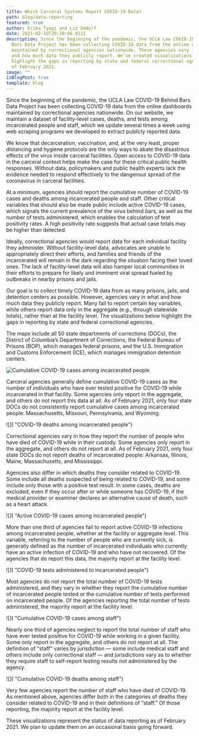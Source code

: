 ```yaml
---
title: Which Carceral Systems Report COVID-19 Data?
path: blog/data-reporting
featured: true
author: Erika Tyagi and Liz DeWolf
date: 2021-02-10T20:20:06.811Z
description: Since the beginning of the pandemic, the UCLA Law COVID-19 Behind
  Bars Data Project has been collecting COVID-19 data from the online dashboards
  maintained by correctional agencies nationwide. These agencies vary in what
  and how much data they publicly report. We’ve created visualizations to
  highlight the gaps in reporting by state and federal correctional agencies as
  of February 2021.
image: ""
isBlogPost: true
template: blog
---
```

Since the beginning of the pandemic, the UCLA Law COVID-19 Behind Bars Data Project has been collecting COVID-19 data from the online dashboards maintained by correctional agencies nationwide. On our website, we maintain a dataset of facility-level cases, deaths, and tests among incarcerated people and staff, which we update several times a week using web scraping programs we developed to extract publicly reported data.

We know that decarceration, vaccination, and, at the very least, proper distancing and hygiene protocols are the only ways to abate the disastrous effects of the virus inside carceral facilities. Open access to COVID-19 data in the carceral context helps make the case for these critical public health responses. Without data, policymakers and public health experts lack the evidence needed to respond effectively to the dangerous spread of the coronavirus in carceral facilities. 

At a minimum, agencies should report the cumulative number of COVID-19 cases and deaths among incarcerated people and staff. Other critical variables that should also be made public include active COVID-19 cases, which signals the current prevalence of the virus behind bars, as well as the number of tests administered, which enables the calculation of test positivity rates. A high positivity rate suggests that actual case totals may be higher than detected. 

Ideally, correctional agencies would report data for each individual facility they administer. Without facility-level data, advocates are unable to appropriately direct their efforts, and families and friends of the incarcerated will remain in the dark regarding the situation facing their loved ones. The lack of facility-level data will also hamper local communities in their efforts to prepare for likely and imminent viral spread fueled by outbreaks in nearby prisons and jails. 

Our goal is to collect timely COVID-19 data from as many prisons, jails, and detention centers as possible. However, agencies vary in what and how much data they publicly report. Many fail to report certain key variables, while others report data only in the aggregate (e.g., through statewide totals), rather than at the facility level. The visualizations below highlight the gaps in reporting by state and federal correctional agencies.

The maps include all 50 state departments of corrections (DOCs), the District of Columbia’s Department of Corrections, the Federal Bureau of Prisons (BOP), which manages federal prisons, and the U.S. Immigration and Customs Enforcement (ICE), which manages immigration detention centers. 

![](res-cumulative-cases-feb-9.png "Cumulative COVID-19 cases among incarcerated people")

Carceral agencies generally define cumulative COVID-19 cases as the number of individuals who have ever tested positive for COVID-19 while incarcerated in that facility. Some agencies only report in the aggregate, and others do not report this data at all. As of February 2021, only four state DOCs do not consistently report cumulative cases among incarcerated people: Massachusetts, Missouri, Pennsylvania, and Wyoming.

![]( "COVID-19 deaths among incarcerated people")

Correctional agencies vary in how they report the number of people who have died of COVID-19 while in their custody. Some agencies only report in the aggregate, and others do not report at all. 
As of February 2021, only four state DOCs do not report deaths of incarcerated people: Arkansas, Illinois, Maine, Massachusetts, and Mississippi. 

Agencies also differ in which deaths they consider related to COVID-19. Some include all deaths suspected of being related to COVID-19, and some include only those with a positive test result. In some cases, deaths are excluded, even if they occur after or while someone has COVID-19, if the medical provider or examiner declares an alternative cause of death, such as a heart attack. 

![]( "Active COVID-19 cases among incarcerated people")

More than one third of agencies fail to report active COVID-19 infections among incarcerated people, whether at the facility or aggregate level. This variable, referring to the number of people who are currently sick, is generally defined as the number of incarcerated individuals who currently have an active infection of COVID-19 and who have not recovered. Of the agencies that do report this data, the majority report at the facility level.

![]( "COVID-19 tests administered to incarcerated people")

Most agencies do not report the total number of COVID-19 tests administered, and they vary in whether they report the cumulative number of incarcerated people tested or the cumulative number of tests performed on incarcerated people. Of the agencies reporting the total number of tests administered, the majority report at the facility level. 

![]( "Cumulative COVID-19 cases among staff")

Nearly one third of agencies neglect to report the total number of staff who have ever tested positive for COVID-19 while working in a given facility. Some only report in the aggregate, and others do not report at all. The definition of “staff” varies by jurisdiction — some include medical staff and others include only correctional staff — and jurisdictions vary as to whether they require staff to self-report testing results not administered by the agency. 

![]( "Cumulative COVID-19 deaths among staff")

Very few agencies report the number of staff who have died of COVID-19. As mentioned above, agencies differ both in the categories of deaths they consider related to COVID-19 and in their definitions of “staff.”
Of those reporting, the majority report at the facility level.

These visualizations represent the status of data reporting as of February 2021. We plan to update them  on an occasional basis going forward.